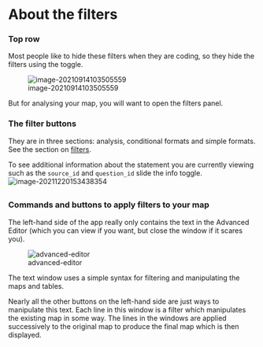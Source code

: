 # About the filters{#xlevel3}

### Top row

Most people like to hide these filters when they are coding, so they hide the filters using the toggle.

![image-20210914103505559](_assets/image-20210914103505559.png){max-width=650}

But for analysing your map, you will want to open the filters panel.



### The filter buttons

They are in three sections: analysis, conditional formats and simple formats. See the section on [filters](https://guide.causalmap.app/all-the-filters.html).

To see additional information about the statement you are currently viewing such as the `source_id` and `question_id` slide the info toggle.![image-20211220153438354](_assets/image-20211220153438354.png)

## 

### Commands and buttons to apply filters to your map

The left-hand side of the app really only contains the text in the Advanced Editor (which you can view if you want, but close the window if it scares you).

![advanced-editor](_assets/image-20210914103354673.png){max-width=650}

The text window uses a simple syntax for filtering and manipulating the maps and tables.

Nearly all the other buttons on the left-hand side are just ways to manipulate this text. Each line in this window is a filter which manipulates the existing map in some way. The lines in the windows are applied successively to the original map to produce the final map which is then displayed.
